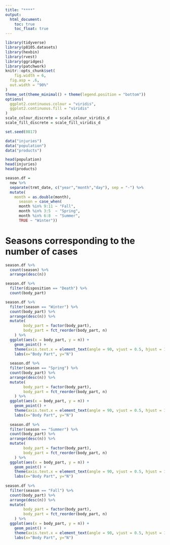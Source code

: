 ```yaml
---
title: "****"
output: 
  html_document:
    toc: true
    toc_float: true
---
```


```r
library(tidyverse)
library(p8105.datasets)
library(hexbin)
library(rvest)
library(ggridges)
library(patchwork)
knitr::opts_chunk$set(
	fig.width = 6, 
  fig.asp = .6,
  out.width = "90%"
)
theme_set(theme_minimal() + theme(legend.position = "bottom"))
options(
  ggplot2.continuous.colour = "viridis",
  ggplot2.continuous.fill = "viridis"
)
scale_colour_discrete = scale_colour_viridis_d
scale_fill_discrete = scale_fill_viridis_d

set.seed(0817)
```


```r
data("injuries")
data("population")
data("products")

head(population)
head(injuries)
head(products)
```

```r
season.df = 
  new %>% 
  separate(trmt_date, c("year","month","day"), sep = "-") %>% 
  mutate(
    month = as.double(month),
      season = case_when(
      month %in% 9:11 ~ "Fall",
      month %in% 3:5  ~ "Spring",
      month %in% 6:8  ~ "Summer",
      TRUE ~ "Winter"))

```

# Seasons corresponding to the number of cases
```r
season.df %>% 
  count(season) %>% 
  arrange(desc(n))
```


```r
season.df %>%
  filter(disposition == "Death") %>% 
  count(body_part)
```


```r
season.df %>%
  filter(season == "Winter") %>% 
  count(body_part) %>% 
  arrange(desc(n)) %>% 
  mutate(
		body_part = factor(body_part),
		body_part = fct_reorder(body_part, n)
	) %>% 
  ggplot(aes(x = body_part, y = n)) + 
	geom_point() + 
	theme(axis.text.x = element_text(angle = 90, vjust = 0.5, hjust = 1))+
    labs(x="Body Part", y="N")
  
  season.df %>%
  filter(season == "Spring") %>% 
  count(body_part) %>% 
  arrange(desc(n)) %>% 
  mutate(
		body_part = factor(body_part),
		body_part = fct_reorder(body_part, n)
	) %>% 
  ggplot(aes(x = body_part, y = n)) + 
	geom_point() + 
	theme(axis.text.x = element_text(angle = 90, vjust = 0.5, hjust = 1))+
    labs(x="Body Part", y="N")
  
  season.df %>%
  filter(season == "Summer") %>% 
  count(body_part) %>% 
  arrange(desc(n)) %>% 
  mutate(
		body_part = factor(body_part),
		body_part = fct_reorder(body_part, n)
	) %>% 
  ggplot(aes(x = body_part, y = n)) + 
	geom_point() + 
	theme(axis.text.x = element_text(angle = 90, vjust = 0.5, hjust = 1))+
    labs(x="Body Part", y="N")
  
season.df %>%
  filter(season == "Fall") %>% 
  count(body_part) %>% 
  arrange(desc(n)) %>% 
  mutate(
		body_part = factor(body_part),
		body_part = fct_reorder(body_part, n)
	) %>% 
  ggplot(aes(x = body_part, y = n)) + 
	geom_point() + 
	theme(axis.text.x = element_text(angle = 90, vjust = 0.5, hjust = 1))+
    labs(x="Body Part", y="N")
```




